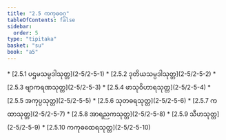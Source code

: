 ```yaml
---
title: "2.5 ကကုဓဝဂ္ဂ"
tableOfContents: false
sidebar:
  order: 5
type: "tipitaka"
basket: "su"
book: "a5"
---
```



<DynamicBreadcrumb />



<TableOfContents book="a5" section="2.5">
* [2.5.1 ပဌမသမ္ပဒါသုတ္တ](2-5/2-5-1)
* [2.5.2 ဒုတိယသမ္ပဒါသုတ္တ](2-5/2-5-2)
* [2.5.3 ဗျာကရဏသုတ္တ](2-5/2-5-3)
* [2.5.4 ဖာသုဝိဟာရသုတ္တ](2-5/2-5-4)
* [2.5.5 အကုပ္ပသုတ္တ](2-5/2-5-5)
* [2.5.6 သုတဓရသုတ္တ](2-5/2-5-6)
* [2.5.7 ကထာသုတ္တ](2-5/2-5-7)
* [2.5.8 အာရညကသုတ္တ](2-5/2-5-8)
* [2.5.9 သီဟသုတ္တ](2-5/2-5-9)
* [2.5.10 ကကုဓထေရသုတ္တ](2-5/2-5-10)
</TableOfContents>